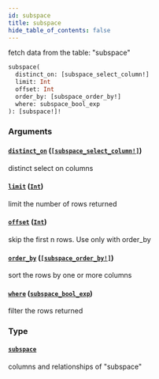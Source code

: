 ```yaml
---
id: subspace
title: subspace
hide_table_of_contents: false
---
```


fetch data from the table: "subspace"

```graphql
subspace(
  distinct_on: [subspace_select_column!]
  limit: Int
  offset: Int
  order_by: [subspace_order_by!]
  where: subspace_bool_exp
): [subspace!]!
```

### Arguments

#### [`distinct_on`](#) ([`[subspace_select_column!]`](/07-graphql/enums/subspace-select-column))

distinct select on columns

#### [`limit`](#) ([`Int`](/07-graphql/scalars/int))

limit the number of rows returned

#### [`offset`](#) ([`Int`](/07-graphql/scalars/int))

skip the first n rows. Use only with order_by

#### [`order_by`](#) ([`[subspace_order_by!]`](/07-graphql/inputs/subspace-order-by))

sort the rows by one or more columns

#### [`where`](#) ([`subspace_bool_exp`](/07-graphql/inputs/subspace-bool-exp))

filter the rows returned

### Type

#### [`subspace`](/07-graphql/objects/subspace)

columns and relationships of "subspace"
